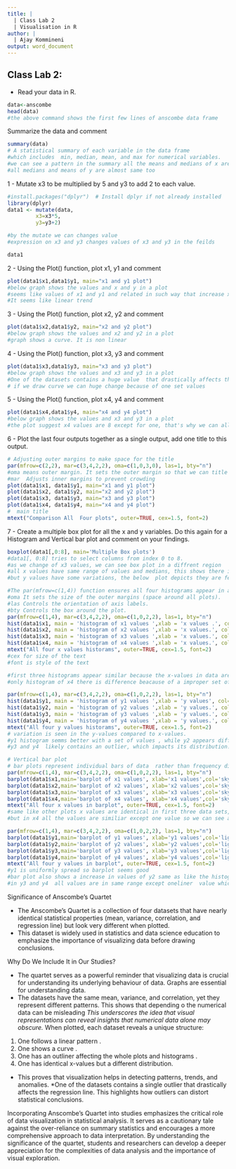 ```yaml
---
title: |
  | Class Lab 2
  | Visualisation in R
author: |
  | Ajay Kommineni
output: word_document
---
```


## Class Lab 2:

- Read your data in R.

```r
data<-anscombe
head(data)
#the above command shows the first few lines of anscombe data frame
```

Summarize the data and comment
```r
summary(data)
# A statistical summary of each variable in the data frame 
#which includes  min, median, mean, and max for numerical variables.
#we can see a pattern in the summary all the means and medians of x are almost same 
#all medians and means of y are almost same too 
```

1 - Mutate x3 to be multiplied by 5 and y3 to add 2 to each value.
```r
#install.packages("dplyr")  # Install dplyr if not already installed
library(dplyr)            
data1 <- mutate(data,
         x3=x3*5,
         y3=y3+2)

#by the mutate we can changes value
#expression on x3 and y3 changes values of x3 and y3 in the feilds
```

```r
data1
```


2 - Using the Plot() function, plot x1, y1 and comment
```r
plot(data1$x1,data1$y1, main="x1 and y1 plot")
#below graph shows the values and x and y in a plot
#seems like values of x1 and y1 and related in such way that increase x1 causes increase in y1
#It seems like linear trend
```

3 - Using the Plot() function, plot x2, y2 and comment
```r
plot(data1$x2,data1$y2, main="x2 and y2 plot")
#below graph shows the values and x2 and y2 in a plot
#graph shows a curve. It is non linear 
```

4 - Using the Plot() function, plot x3, y3 and comment
```r
plot(data1$x3,data1$y3, main="x3 and y3 plot")
#below graph shows the values and x3 and y3 in a plot
#One of the datasets contains a huge value  that drastically affects the whole plot 
# if we draw curve we can huge change because of one set values
```

5 - Using the Plot() function, plot x4, y4 and comment
```r
plot(data1$x4,data1$y4, main="x4 and y4 plot")
#below graph shows the values and x3 and y3 in a plot
#the plot suggest x4 values are 8 except for one, that's why we can all values ploted are in a straight line 
```

6 - Plot the last four outputs together as a single output, add one title to this output.

```r
# Adjusting outer margins to make space for the title
par(mfrow=c(2,2), mar=c(3,4,2,2), oma=c(1,0,3,0), las=1, bty="n")  
#oma means outer margin. It sets the outer margin so that we can title clearly
#mar  Adjusts inner margins to prevent crowding
plot(data1$x1, data1$y1, main="x1 and y1 plot")  
plot(data1$x2, data1$y2, main="x2 and y2 plot")  
plot(data1$x3, data1$y3, main="x3 and y3 plot")  
plot(data1$x4, data1$y4, main="x4 and y4 plot")  
#  main title
mtext("Comparison All  Four plots", outer=TRUE, cex=1.5, font=2)

```

7 - Create a  multiple box plot for all the x and y variables. Do this again for a Histogram and Vertical bar plot and comment on your findings.
```r
boxplot(data1[,0:8], main='Multiple Box plots')
#data1[, 0:8] tries to select columns from index 0 to 8.
#as we change of x3 values, we can see box plot in a diffrent region
#all x values have same range of values and medians, this shows there is no  values of x  those are not of range 
#but y values have some variations, the below  plot depicts they are few values of y those making changes in whole range
```


```r
#The par(mfrow=c(1,4)) function ensures all four histograms appear in a single row.
#oma It sets the size of the outer margins (space around all plots).
#las Controls the orientation of axis labels.
#bty Controls the box around the plot.
par(mfrow=c(1,4), mar=c(3,4,2,2), oma=c(1,0,2,2), las=1, bty="n")  
hist(data1$x1, main = 'histogram of x1 values ',xlab = 'x values .', col='red')
hist(data1$x2, main = 'histogram of x2 values ',xlab = 'x values.', col='red')
hist(data1$x3, main = 'histogram of x3 values ',xlab = 'x values.', col='red')
hist(data1$x4, main = 'histogram of x4 values ',xlab = 'x values.', col='red')
mtext("All four x values historams", outer=TRUE, cex=1.5, font=2)
#cex for size of the text
#font is style of the text

#first three histograms appear similar because the x-values in data are nearly same across  datasets.
#only histogram of x4 there is difference beacause of a improper set of values compared to all x values
```
```r
par(mfrow=c(1,4), mar=c(3,4,2,2), oma=c(1,0,2,2), las=1, bty="n")  
hist(data1$y1, main = 'histogram of y1 values ',xlab = 'y values', col='blue')
hist(data1$y2, main = 'histogram of y2 values ',xlab = 'y values.', col='blue')
hist(data1$y3, main = 'histogram of y3 values ',xlab = 'y values.', col='blue')
hist(data1$y4, main = 'histogram of y4 values ',xlab = 'y values.', col='blue')
mtext("All four y values historams", outer=TRUE, cex=1.5, font=2)
# variation is seen in the y-values compared to x-values.
#y1 histogram semms better with a set of values , while y2 appears different but it shows increase in  values of y 
#y3 and y4  likely contains an outlier, which impacts its distribution.

```

```r
# Vertical bar plot
# bar plots represent individual bars of data  rather than frequency distributions.
par(mfrow=c(1,4), mar=c(3,4,2,2), oma=c(1,0,2,2), las=1, bty="n") 
barplot(data1$x1,main='barplot of x1 values', xlab='x1 values',col='skyblue',horiz=FALSE)
barplot(data1$x2,main='barplot of x2 values', xlab='x2 values',col='skyblue',horiz=FALSE)
barplot(data1$x3,main='barplot of x3 values', xlab='x3 values',col='skyblue',horiz=FALSE)
barplot(data1$x4,main='barplot of x4 values', xlab='x4 values',col='skyblue',horiz=FALSE)
mtext("All four x values in barplot", outer=TRUE, cex=1.5, font=2)
#same like other plots x values are identical in first three data sets, even through the x3 is multiplied by 3 the graph are plots are identical
#but in x4 all the values are similiar except one value so we can see a huge bar in the bar plot
```

```r
par(mfrow=c(1,4), mar=c(3,4,2,2), oma=c(1,0,2,2), las=1, bty="n") 
barplot(data1$y1,main='barplot of y1 values', xlab='y1 values',col='lightgreen',horiz=FALSE)
barplot(data1$y2,main='barplot of y2 values', xlab='y2 values',col='lightgreen',horiz=FALSE)
barplot(data1$y3,main='barplot of y3 values', xlab='y3 values',col='lightgreen',horiz=FALSE)
barplot(data1$y4,main='barplot of y4 values', xlab='y4 values',col='lightgreen',horiz=FALSE)
mtext("All four y values in barplot", outer=TRUE, cex=1.5, font=2)
#y1 is uniformly spread so barplot seems good
#bar plot also shows a increase in values of y2 same as like the histogram 
#in y3 and y4  all values are in same range except oneliner  value which make a bar plot having a high at certain  value. 
```

Significance of Anscombe’s Quartet

* The Anscombe's Quartet is a collection of four datasets that have nearly identical statistical properties
(mean, variance, correlation, and regression line) but look very different when plotted.
* This dataset is widely used in statistics and data science education to emphasize the importance of visualizing data before drawing conclusions.
 
Why Do We Include It in Our Studies?

* The quartet serves as a powerful reminder that visualizing data is crucial for understanding its underlying behaviour  of data. Graphs are essential for understanding data.
* The datasets have the same mean, variance, and correlation, yet they represent different patterns. This shows that depending o the numerical data can be misleading
*This underscores the idea that visual representations can reveal insights that numerical data alone may obscure.
*When plotted, each dataset reveals a unique structure:
1) One follows a linear pattern .
2) One  shows a  curve .
3) One has an outliner affecting the  whole plots and histograms .
4) One has identical x-values but a different distribution.
* This proves that visualization helps in detecting patterns, trends, and anomalies.
*One of the datasets contains a single outlier that drastically affects the regression line. This highlights how outliers can distort statistical conclusions.

Incorporating Anscombe's Quartet into studies emphasizes the critical role of data visualization in statistical analysis. It serves as a cautionary tale against the over-reliance on summary statistics and encourages a more comprehensive approach to data interpretation. By understanding the significance of the quartet, students and researchers can develop a deeper appreciation for the complexities of data analysis and the importance of visual exploration.



